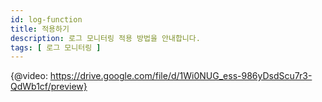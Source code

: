 ```yaml
---
id: log-function
title: 적용하기
description: 로그 모니터링 적용 방법을 안내합니다. 
tags: [ 로그 모니터링 ]
---
```

<!-- 개요 페이지 

로그 모니터링 적용 대상 및 공통 전개 방식 안내 -->

<!-- 미편집본 영상 링크를 첨부했으나 재생 불가 -->
{@video: https://drive.google.com/file/d/1Wi0NUG_ess-986yDsdScu7r3-QdWb1cf/preview}